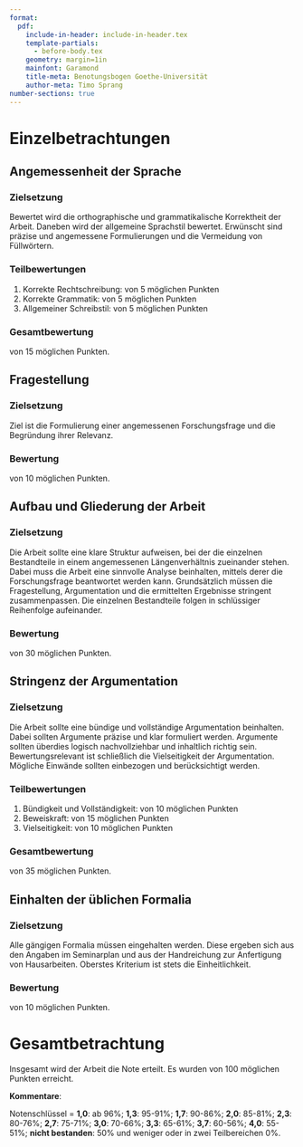 ```yaml
---
format:
  pdf:
    include-in-header: include-in-header.tex
    template-partials: 
      - before-body.tex
    geometry: margin=1in
    mainfont: Garamond
    title-meta: Benotungsbogen Goethe-Universität
    author-meta: Timo Sprang
number-sections: true
---
```



# Einzelbetrachtungen

## Angemessenheit der Sprache

### Zielsetzung

Bewertet wird die orthographische und grammatikalische Korrektheit der Arbeit. Daneben wird der allgemeine Sprachstil bewertet. Erwünscht sind präzise und angemessene Formulierungen und die Vermeidung von Füllwörtern.

### Teilbewertungen

1. Korrekte Rechtschreibung: \raisebox{-.1cm}{\TextField[width=.6cm, name=ortho, value=, align=2]{}} von 5 möglichen Punkten
2. Korrekte Grammatik: \raisebox{-.1cm}{\TextField[width=.6cm, name=grammar, value=, align=2]{}} von 5 möglichen Punkten
3. Allgemeiner Schreibstil: \raisebox{-.1cm}{\TextField[width=.6cm, name=writing, value=, align=2]{}} von 5 möglichen Punkten

### Gesamtbewertung

\raisebox{-.1cm}{\TextField[width=.6cm, name=lang, value=, align=2]{}} von 15 möglichen Punkten.

## Fragestellung

### Zielsetzung

Ziel ist die Formulierung einer angemessenen Forschungsfrage und die Begründung ihrer Relevanz.

### Bewertung

\raisebox{-.1cm}{\TextField[width=.6cm, name=ques, value=, align=2]{}} von 10 möglichen Punkten.

## Aufbau und Gliederung der Arbeit

### Zielsetzung

Die Arbeit sollte eine klare Struktur aufweisen, bei der die einzelnen Bestandteile in einem angemessenen Längenverhältnis zueinander stehen. Dabei muss die Arbeit eine sinnvolle Analyse beinhalten, mittels derer die Forschungsfrage beantwortet werden kann. Grundsätzlich müssen die Fragestellung, Argumentation und die ermittelten Ergebnisse stringent zusammenpassen. Die einzelnen Bestandteile folgen in schlüssiger Reihenfolge aufeinander.

### Bewertung

\raisebox{-.1cm}{\TextField[width=.6cm, name=struc, value=, align=2]{}} von 30 möglichen Punkten.

## Stringenz der Argumentation

### Zielsetzung

Die Arbeit sollte eine bündige und vollständige Argumentation beinhalten. Dabei sollten Argumente präzise und klar formuliert werden. Argumente sollten überdies logisch nachvollziehbar und inhaltlich richtig sein. Bewertungsrelevant ist schließlich die Vielseitigkeit der Argumentation. Mögliche Einwände sollten einbezogen und berücksichtigt werden.

### Teilbewertungen

1. Bündigkeit und Vollständigkeit: \raisebox{-.1cm}{\TextField[width=.6cm, name=density, value=, align=2]{}} von 10 möglichen Punkten
2. Beweiskraft: \raisebox{-.1cm}{\TextField[width=.6cm, name=correct, value=, align=2]{}} von 15 möglichen Punkten
3. Vielseitigkeit: \raisebox{-.1cm}{\TextField[width=.6cm, name=wealth, value=, align=2]{}} von 10 möglichen Punkten

### Gesamtbewertung

\raisebox{-.1cm}{\TextField[width=.6cm, name=args, value=, align=2]{}} von 35 möglichen Punkten.

## Einhalten der üblichen Formalia

### Zielsetzung

Alle gängigen Formalia müssen eingehalten werden. Diese ergeben sich aus den Angaben im Seminarplan und aus der Handreichung zur Anfertigung von Hausarbeiten. Oberstes Kriterium ist stets die Einheitlichkeit.

### Bewertung

\raisebox{-.1cm}{\TextField[width=.6cm, name=formalities, value=, align=2]{}} von 10 möglichen Punkten.

\newpage

# Gesamtbetrachtung

Insgesamt wird der Arbeit die Note \raisebox{-.1cm}{\TextField[width=1cm, name=final, value=]{}} erteilt. Es wurden \raisebox{-.1cm}{\TextField[width=1cm, name=points, value=]{}} von 100 möglichen Punkten erreicht.

**Kommentare**:

\TextField[multiline=TRUE, width=\textwidth, height=13cm, charsize=16pt, name=comments, value=]{}

\vfill

\begingroup
  \centering
  \raisebox{.5cm}{\wildcardb{Ort, Datum}}
  \hspace{1cm}
  \wildcard{Unterschrift}
  \par
\endgroup

\noindent\rule[7pt]{\linewidth}{0.4pt}

\small Notenschlüssel = **1,0**: ab 96%; **1,3**: 95-91%; **1,7**: 90-86%; **2,0**: 85-81%; **2,3**: 80-76%; **2,7**: 75-71%; **3,0**: 70-66%; **3,3**: 65-61%; **3,7**: 60-56%; **4,0**: 55-51%; **nicht bestanden**: 50% und weniger oder in zwei Teilbereichen 0%.
